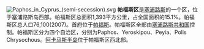 [[File:Paphos_in_Cyprus_(semi-secession).svg|thumb]]
'''帕福斯区'''是[[塞浦路斯|塞浦路斯]]的一个区，位于塞浦路斯岛西部。帕福斯区总面积1,393平方公里，占全国面积的15.1%。帕福斯区总人口76,100(2007)。首府位于[[帕福斯|帕福斯]]。帕福斯区全部由[[塞浦路斯共和国|塞浦路斯共和国]]控制。帕福斯区分为四个自治区，分别为Paphos、Yeroskipou、Peyia、Polis Chrysochous。[[阿卡马斯半岛|阿卡马斯半岛]]位于帕福斯区西北部。
{{Districts of Cyprus}}
